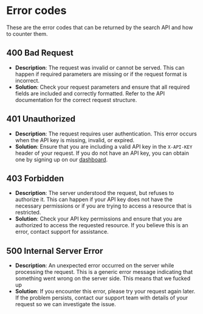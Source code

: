 # Error codes
These are the error codes that can be returned by the search API and how to counter them.

## 400 Bad Request
- **Description**: The request was invalid or cannot be served. This can happen if required parameters are missing or if the request format is incorrect.
- **Solution**: Check your request parameters and ensure that all required fields are included and correctly formatted. Refer to the API documentation for the correct request structure.

## 401 Unauthorized
- **Description**: The request requires user authentication. This error occurs when the API key is missing, invalid, or expired.
- **Solution**: Ensure that you are including a valid API key in the `X-API-KEY` header of your request. If you do not have an API key, you can obtain one by signing up on our [dashboard](https://dashboard.fonders.org).

## 403 Forbidden
- **Description**: The server understood the request, but refuses to authorize it. This can happen if your API key does not have the necessary permissions or if you are trying to access a resource that is restricted.
- **Solution**: Check your API key permissions and ensure that you are authorized to access the requested resource. If you believe this is an error, contact support for assistance.

## 500 Internal Server Error
- **Description**: An unexpected error occurred on the server while processing the request. This is a generic error message indicating that something went wrong on the server side. This means that we fucked up
- **Solution**: If you encounter this error, please try your request again later. If the problem persists, contact our support team with details of your request so we can investigate the issue.